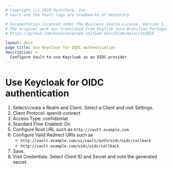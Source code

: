 ```yaml
---
# Copyright (c) 2024 HashiCorp, Inc.
# Vault and the Vault logo are trademarks of HashiCorp.

# Documentation licensed under the Business Source License, Version 1.1.
# The original work was translated from English into Brazilian Portuguese.
# https://github.com/hashicorp/web-unified-docs/blob/main/LICENSE

layout: docs
page_title: Use Keycloak for OIDC authentication
description: >-
  Configure Vault to use Keycloak as an OIDC provider.
---
```


# Use Keycloak for OIDC authentication

1. Select/create a Realm and Client. Select a Client and visit Settings.
1. Client Protocol: openid-connect
1. Access Type: confidential
1. Standard Flow Enabled: On
1. Configure Root URL such as `http://vault.example.com`
1. Configure Valid Redirect URIs such as
    - `http://vault.example.com/ui/vault/auth/oidc/oidc/callback`
    - `http://vault.example.com/oidc/oidc/callback`
1. Save.
1. Visit Credentials. Select Client ID and Secret and note the generated secret.
